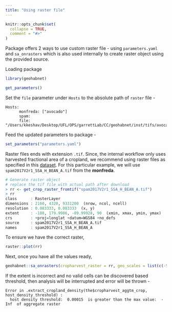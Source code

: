 ```yaml
---
title: "Using raster file"
---
```


```r
knitr::opts_chunk$set(
  collapse = TRUE,
  comment = "#>"
)
```

Package offers 2 ways to use custom raster file - using `parameters.yaml` and `sa_onrasters` which is also used internally to create raster object using the provided source.

Loading package

```r
library(geohabnet)
```

```r
get_parameters()
```

Set the `file` parameter under `Hosts` to the absolute path of `raster` file -

```         
Hosts:
      monfreda: ["avocado"]
      spam:
      file: "/Users/kkeshav/Desktop/UFL/OPS/garrettLab/CC/geohabnet/inst/tifs/avocado_HarvestedAreaFraction.tif"
```

Feed the updated parameters to package -
```r
set_parameters("parameters.yaml")
```

Raster files ends with extension `.tif`. Since, the internal workflow only uses harvested fractional area of a cropland, we recommend using raster files as specified in this [dataset](https://gdcc.github.io/dataverse-previewers/previewers/betatest/ZipPreview.html?fileid=3985008&siteUrl=https://dataverse.harvard.edu&datasetid=3332710&datasetversion=4.0&locale=en). For this particular example, we will use `spam2017V2r1_SSA_H_BEAN_A.tif` from the **monfreda**.

```r
# Generate raster object
# replace the tif file with actual path after download
> rr <- get_crop_raster_fromtif("spam2017V2r1_SSA_H_BEAN_A.tif")
> rr
class      : RasterLayer 
dimensions : 2160, 4320, 9331200  (nrow, ncol, ncell)
resolution : 0.083333, 0.083333  (x, y)
extent     : -180, 179.9986, -89.99928, 90  (xmin, xmax, ymin, ymax)
crs        : +proj=longlat +datum=WGS84 +no_defs 
source     : spam2017V2r1_SSA_H_BEAN_A.tif 
names      : spam2017V2r1_SSA_H_BEAN_A 
```

To ensure we have the correct raster,

```r
raster::plot(rr)
```

Next, once you have all the values ready,

```r
geohabnet::sa_onrasters(cropharvest_raster = rr, geo_scales = list(c(-50, 50, -50, 50)), link_thresholds = c(0), host_density_thresholds = c(0.0000015), resolution = 24)
```

If the extent is incorrect and no valid cells can be discovered based threshold, then analysis will be interrupted and error will be thrown -

```         
Error in .extract_cropland_density(the$cropharvest_aggtm_crop, host_density_threshold) : 
  host density threshold:  0.00015  is greater than the max value:  -Inf  of aggregate raster
```
